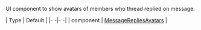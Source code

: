 UI component to show avatars of members who thread replied on message. 

| Type | Default |
|- -|- -|
| component | [MessageRepliesAvatars](/reactnative/ui-components/message-replies-avatars) |
